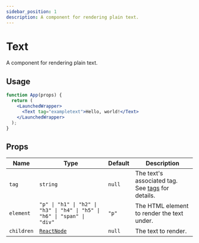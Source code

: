 ```yaml
---
sidebar_position: 1
description: A component for rendering plain text.
---
```


# Text

A component for rendering plain text.

## Usage

```jsx live
function App(props) {
  return (
    <LaunchedWrapper>
      <Text tag="exampletext">Hello, world!</Text>
    </LaunchedWrapper>
  );
}
```

## Props

| Name       | Type                                                                     | Default | Description                                                                         |
| ---------- | ------------------------------------------------------------------------ | ------- | ----------------------------------------------------------------------------------- |
| `tag`      | `string`                                                                 | `null`  | The text's associated tag. See [tags](/Get%20Started/concepts#tagging) for details. |
| `element`  | `"p" \| "h1" \| "h2" \| "h3" \| "h4" \| "h5" \| "h6" \| "span" \| "div"` | `"p"`   | The HTML element to render the text under.                                          |
| `children` | [`ReactNode`](https://react.dev/learn/typescript#typing-children)        | `null`  | The text to render.                                                                 |
